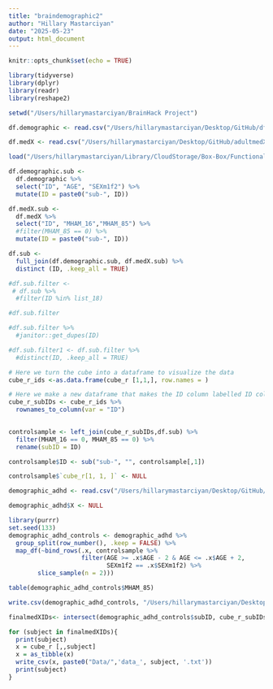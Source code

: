 ```yaml
---
title: "braindemographic2"
author: "Hillary Mastarciyan"
date: "2025-05-23"
output: html_document
---
```


```r
knitr::opts_chunk$set(echo = TRUE)
```

```r
library(tidyverse)
library(dplyr)
library(readr)
library(reshape2)

setwd("/Users/hillarymastarciyan/BrainHack Project")
```

```r

df.demographic <- read.csv("/Users/hillarymastarciyan/Desktop/GitHub/df.merge.csv")

df.medX <- read.csv("/Users/hillarymastarciyan/Desktop/GitHub/adultmedX.csv", header = TRUE, skip = 1)

load("/Users/hillarymastarciyan/Library/CloudStorage/Box-Box/Functional Connectivity/Data/cube_r.RData")

```


```r
df.demographic.sub <-
  df.demographic %>% 
  select("ID", "AGE", "SEXm1f2") %>% 
  mutate(ID = paste0("sub-", ID))

df.medX.sub <- 
  df.medX %>% 
  select("ID", "MHAM_16","MHAM_85") %>% 
  #filter(MHAM_85 == 0) %>% 
  mutate(ID = paste0("sub-", ID))

df.sub <-
  full_join(df.demographic.sub, df.medX.sub) %>% 
  distinct (ID, .keep_all = TRUE)

#df.sub.filter <- 
 # df.sub %>% 
  #filter(ID %in% list_18)

#df.sub.filter

#df.sub.filter %>% 
  #janitor::get_dupes(ID)

#df.sub.filter1 <- df.sub.filter %>% 
  #distinct(ID, .keep_all = TRUE) 
```


```r
# Here we turn the cube into a dataframe to visualize the data 
cube_r_ids <-as.data.frame(cube_r [1,1,], row.names = )

# Here we make a new dataframe that makes the ID column labelled ID column 
cube_r_subIDs <- cube_r_ids %>% 
  rownames_to_column(var = "ID")
  

```

```r

controlsample <- left_join(cube_r_subIDs,df.sub) %>% 
  filter(MHAM_16 == 0, MHAM_85 == 0) %>% 
  rename(subID = ID)

controlsample$ID <- sub("sub-", "", controlsample[,1])

controlsample$`cube_r[1, 1, ]` <- NULL
```


```r
demographic_adhd <- read.csv("/Users/hillarymastarciyan/Desktop/GitHub/adhdfinalsample.csv")

demographic_adhd$X <- NULL
```

```r
library(purrr)
set.seed(133)
demographic_adhd_controls <- demographic_adhd %>%
  group_split(row_number(), .keep = FALSE) %>%
  map_df(~bind_rows(.x, controlsample %>% 
                    filter(AGE >= .x$AGE - 2 & AGE <= .x$AGE + 2, 
                           SEXm1f2 == .x$SEXm1f2) %>%
        slice_sample(n = 2)))
```

```r
table(demographic_adhd_controls$MHAM_85)

write.csv(demographic_adhd_controls, "/Users/hillarymastarciyan/Desktop/demographic_adhd_controls.csv")
```

```r
finalmedXIDs<- intersect(demographic_adhd_controls$subID, cube_r_subIDs$ID)
```


```r
for (subject in finalmedXIDs){
  print(subject)
  x = cube_r [,,subject]
  x = as_tibble(x)
  write_csv(x, paste0("Data/",'data_', subject, '.txt'))
  print(subject)
}
```

